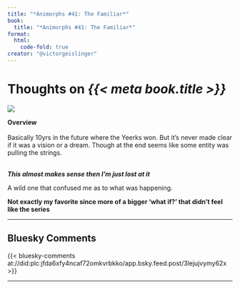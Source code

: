```yaml
---
title: "*Animorphs #41: The Familiar*"
book:
  title: "*Animorphs #41: The Familiar*"
format:
  html:
    code-fold: true
creator: "@victorgeislinger"
---
```


# Thoughts on *{{< meta book.title >}}*

::: {layout="[30,70]"}
![](https://books.google.com/books/content?id=jWYwDwAAQBAJ&printsec=frontcover&img=2)

**Overview** <br/>
<br/>
Basically 10yrs in the future where the Yeerks won. 
But it's never made clear if it was a vision or a dream.
Though at the end seems like some entity was pulling the strings.
<br/>
<br/>


:::


***This almost makes sense then I'm just lost at it***

A wild one that confused me as to what was happening. 

**Not exactly my favorite since more of a bigger 'what if?' that didn't feel like the series**

--- 

:::{.callout-note icon=false}

## Bluesky Comments

{{< bluesky-comments at://did:plc:jfda6xfy4ncaf72omkvrbkko/app.bsky.feed.post/3lejujvymy62x >}}


:::
---